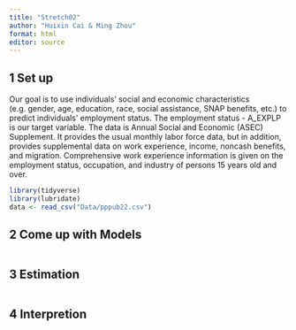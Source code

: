 ```yaml
---
title: "Stretch02"
author: "Huixin Cai & Ming Zhou"
format: html
editor: source
---
```

## 1 Set up
Our goal is to use individuals' social and economic characteristics (e.g. gender, age, education, race, social assistance, SNAP benefits, etc.) to predict individuals' employment status. The employment status - A_EXPLP is our target variable.
The data is Annual Social and Economic (ASEC) Supplement. It provides the usual monthly labor force data, but in addition, provides supplemental data on work experience, income, noncash benefits, and migration. Comprehensive work experience information is given on the employment status, occupation, and industry of persons 15 years old and over.
```r
library(tidyverse)
library(lubridate)
data <- read_csv("Data/pppub22.csv")

```

## 2 Come up with Models 
```r

```

## 3 Estimation
```r


```

## 4 Interpretion 
